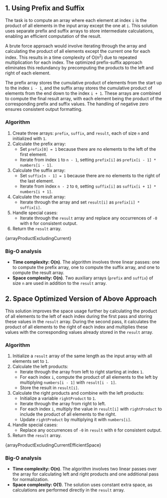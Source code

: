 

## 1. Using Prefix and Suffix

The task is to compute an array where each element at index `i` is the product of all elements in the input array except the one at `i`. This solution uses separate prefix and suffix arrays to store intermediate calculations, enabling an efficient computation of the result.

A brute force approach would involve iterating through the array and calculating the product of all elements except the current one for each index. This results in a time complexity of O(n<sup>2</sup>) due to repeated multiplication for each index. The optimized prefix-suffix approach eliminates this redundancy by precomputing the products to the left and right of each element.

The prefix array stores the cumulative product of elements from the start up to the index `i - 1`, and the suffix array stores the cumulative product of elements from the end down to the index `i + 1`. These arrays are combined to compute the final result array, with each element being the product of the corresponding prefix and suffix values. The handling of negative zero ensures consistent output formatting.

### Algorithm

1. Create three arrays: `prefix`, `suffix`, and `result`, each of size `n` and initialized with `1`.
2. Calculate the prefix array:
   - Set `prefix[0] = 1` because there are no elements to the left of the first element.
   - Iterate from index `1` to `n - 1`, setting `prefix[i]` as `prefix[i - 1] * numbers[i - 1]`.
3. Calculate the suffix array:
   - Set `suffix[n - 1] = 1` because there are no elements to the right of the last element.
   - Iterate from index `n - 2` to `0`, setting `suffix[i]` as `suffix[i + 1] * numbers[i + 1]`.
4. Calculate the result array:
   - Iterate through the array and set `result[i]` as `prefix[i] * suffix[i]`.
5. Handle special cases:
   - Iterate through the `result` array and replace any occurrences of `-0` with `0` for consistent output.
6. Return the `result` array.

<MDXCodeBlock>{arrayProductExcludingCurrent}</MDXCodeBlock>

### Big-O analysis

- **Time complexity: O(n)**. The algorithm involves three linear passes: one to compute the prefix array, one to compute the suffix array, and one to compute the result array.
- **Space complexity: O(n)**. Two auxiliary arrays (`prefix` and `suffix`) of size `n` are used in addition to the `result` array.

## 2. Space Optimized Version of Above Approach

This solution improves the space usage further by calculating the product of all elements to the left of each index during the first pass and storing these values in the `result` array. During the second pass, it calculates the product of all elements to the right of each index and multiplies these values with the corresponding values already stored in the `result` array.

### Algorithm

1. Initialize a `result` array of the same length as the input array with all elements set to `1`.
2. Calculate the left products:
   - Iterate through the array from left to right starting at index `1`.
   - For each index `i`, compute the product of all elements to the left by multiplying `numbers[i - 1]` with `result[i - 1]`.
   - Store the result in `result[i]`.
3. Calculate the right products and combine with the left products:
   - Initialize a variable `rightProduct` to `1`.
   - Iterate through the array from right to left.
   - For each index `i`, multiply the value in `result[i]` with `rightProduct` to include the product of all elements to the right.
   - Update `rightProduct` by multiplying it with `numbers[i]`.
4. Handle special cases:
   - Replace any occurrences of `-0` in `result` with `0` for consistent output.
5. Return the `result` array.

<MDXCodeBlock>{arrayProductExcludingCurrentEfficientSpace}</MDXCodeBlock>

### Big-O analysis

- **Time complexity: O(n)**. The algorithm involves two linear passes over the array for calculating left and right products and one additional pass for normalization.
- **Space complexity: O(1)**. The solution uses constant extra space, as calculations are performed directly in the `result` array.
